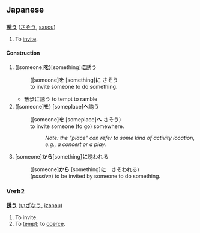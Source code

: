 == Japanese ==
=== {{t1verb}} ===
'''[[誘]]う''' ([[さそう]], [[sasou]])

# To [[invite]].

==== Construction ====

# ([someone]'''を) '''[something]'''に'''誘う 
#: ([someone]'''を''' [something]'''に''' さそう
#: to invite someone to do something.
#* 散歩に誘う to tempt to ramble
# ([someone]'''を''') [someplace]'''へ'''誘う 
#: ([someone]'''を''' [someplace]'''へ''' さそう)
#: to invite someone (to go) somewhere. 
#::''Note: the "place" can refer to some kind of activity location, e.g., a concert or a play.''
# [someone]'''から'''[something]'''に'''誘われる 
#: ([someone]'''から''' [something]'''に'''　さそわれる)
#: (''passive'') to be invited by someone to do something.

=== Verb2 ===
'''[[誘]]う''' ([[いざなう]], [[izanau]])

# To invite.
# To [[tempt]]; to [[coerce]].